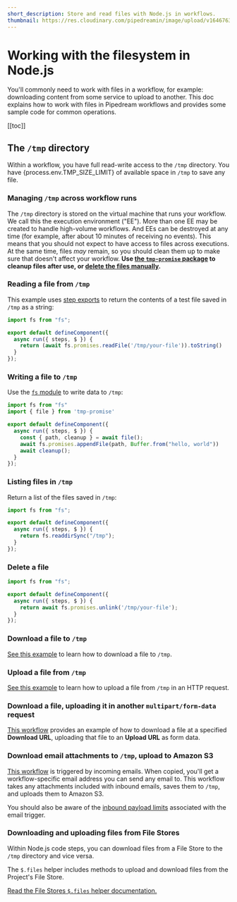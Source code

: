 ```yaml
---
short_description: Store and read files with Node.js in workflows.
thumbnail: https://res.cloudinary.com/pipedreamin/image/upload/v1646763737/docs/icons/icons8-opened-folder_y60u9l.svg
---
```


# Working with the filesystem in Node.js

You'll commonly need to work with files in a workflow, for example: downloading content from some service to upload to another. This doc explains how to work with files in Pipedream workflows and provides some sample code for common operations.

[[toc]]

## The `/tmp` directory

Within a workflow, you have full read-write access to the `/tmp` directory. You have {process.env.TMP_SIZE_LIMIT} of available space in `/tmp` to save any file.

### Managing `/tmp` across workflow runs

The `/tmp` directory is stored on the virtual machine that runs your workflow. We call this the execution environment ("EE"). More than one EE may be created to handle high-volume workflows. And EEs can be destroyed at any time (for example, after about 10 minutes of receiving no events). This means that you should not expect to have access to files across executions. At the same time, files _may_ remain, so you should clean them up to make sure that doesn't affect your workflow. **Use [the `tmp-promise` package](https://github.com/benjamingr/tmp-promise) to cleanup files after use, or [delete the files manually](#delete-a-file).**

### Reading a file from `/tmp`

This example uses [step exports](/workflows/steps/#step-exports) to return the contents of a test file saved in `/tmp` as a string:

```javascript
import fs from "fs";

export default defineComponent({
  async run({ steps, $ }) {
    return (await fs.promises.readFile('/tmp/your-file')).toString()
  }
});
```

### Writing a file to `/tmp`

Use the [`fs` module](https://nodejs.org/api/fs.html) to write data to `/tmp`:

```javascript
import fs from "fs"
import { file } from 'tmp-promise'

export default defineComponent({
  async run({ steps, $ }) {
    const { path, cleanup } = await file();
    await fs.promises.appendFile(path, Buffer.from("hello, world"))
    await cleanup();
  }
});
```

### Listing files in `/tmp`

Return a list of the files saved in `/tmp`:

```javascript
import fs from "fs";

export default defineComponent({
  async run({ steps, $ }) {
    return fs.readdirSync("/tmp");
  }
});
```

### Delete a file

```javascript
import fs from "fs";

export default defineComponent({
  async run({ steps, $ }) {
    return await fs.promises.unlink('/tmp/your-file');
  }
});
```

### Download a file to `/tmp`

[See this example](/code/nodejs/http-requests/#download-a-file-to-the-tmp-directory) to learn how to download a file to `/tmp`.

### Upload a file from `/tmp`

[See this example](/code/nodejs/http-requests/#upload-a-file-from-the-tmp-directory) to learn how to upload a file from `/tmp` in an HTTP request.

### Download a file, uploading it in another `multipart/form-data` request

[This workflow](https://pipedream.com/@dylburger/download-file-then-upload-file-via-multipart-form-data-request-p_QPCx7p/edit) provides an example of how to download a file at a specified **Download URL**, uploading that file to an **Upload URL** as form data.

### Download email attachments to `/tmp`, upload to Amazon S3

[This workflow](https://pipedream.com/@dylan/upload-email-attachments-to-s3-p_V9CGAQ/edit) is triggered by incoming emails. When copied, you'll get a workflow-specific email address you can send any email to. This workflow takes any attachments included with inbound emails, saves them to `/tmp`, and uploads them to Amazon S3.

You should also be aware of the [inbound payload limits](/limits/#email-triggers) associated with the email trigger.

### Downloading and uploading files from File Stores

Within Node.js code steps, you can download files from a File Store to the `/tmp` directory and vice versa.

The `$.files` helper includes methods to upload and download files from the Project's File Store.

[Read the File Stores `$.files` helper documentation.](/projects/file-stores/#managing-file-stores-from-workflows)
